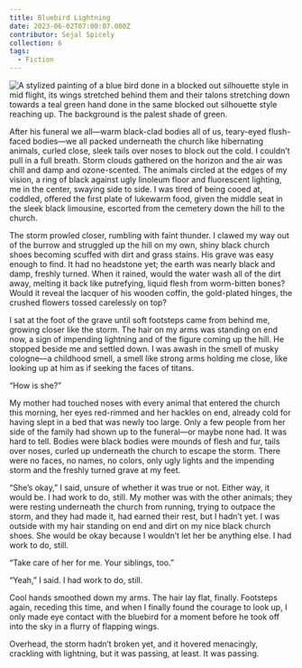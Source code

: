```yaml
---
title: Bluebird Lightning
date: 2023-06-02T07:00:07.000Z
contributor: Sejal Spicely
collection: 6
tags:
  - Fiction
---
```


<div class="center">
  <img src="/images/6/bluebird-amy-stukenholtz.png" alt="A stylized painting of a blue bird done in a blocked out silhouette style in mid flight, its wings stretched behind them and their talons stretching down towards a teal green hand done in the same blocked out silhouette style reaching up. The background is the palest shade of green." class="w650" />
</div>

After his funeral we all—warm black-clad bodies all of us, teary-eyed flush-faced bodies—we all packed underneath the church like hibernating animals, curled close, sleek tails over noses to block out the cold. I couldn’t pull in a full breath. Storm clouds gathered on the horizon and the air was chill and damp and ozone-scented. The animals circled at the edges of my vision, a ring of black against ugly linoleum floor and fluorescent lighting, me in the center, swaying side to side. I was tired of being cooed at, coddled, offered the first plate of lukewarm food, given the middle seat in the sleek black limousine, escorted from the cemetery down the hill to the church.

The storm prowled closer, rumbling with faint thunder. I clawed my way out of the burrow and struggled up the hill on my own, shiny black church shoes becoming scuffed with dirt and grass stains. His grave was easy enough to find. It had no headstone yet; the earth was nearly black and damp, freshly turned. When it rained, would the water wash all of the dirt away, melting it back like putrefying, liquid flesh from worm-bitten bones? Would it reveal the lacquer of his wooden coffin, the gold-plated hinges, the crushed flowers tossed carelessly on top?

I sat at the foot of the grave until soft footsteps came from behind me, growing closer like the storm. The hair on my arms was standing on end now, a sign of impending lightning and of the figure coming up the hill. He stopped beside me and settled down. I was awash in the smell of musky cologne—a childhood smell, a smell like strong arms holding me close, like looking up at him as if seeking the faces of titans.

“How is she?”

My mother had touched noses with every animal that entered the church this morning, her eyes red-rimmed and her hackles on end, already cold for having slept in a bed that was newly too large. Only a few people from her side of the family had shown up to the funeral—or maybe none had. It was hard to tell. Bodies were black bodies were mounds of flesh and fur, tails over noses, curled up underneath the church to escape the storm. There were no faces, no names, no colors, only ugly lights and the impending storm and the freshly turned grave at my feet.

“She’s okay,” I said, unsure of whether it was true or not. Either way, it would be. I had work to do, still. My mother was with the other animals; they were resting underneath the church from running, trying to outpace the storm, and they had made it, had earned their rest, but I hadn’t yet. I was outside with my hair standing on end and dirt on my nice black church shoes. She would be okay because I wouldn’t let her be anything else. I had work to do, still.

“Take care of her for me. Your siblings, too.”

“Yeah,” I said. I had work to do, still.

Cool hands smoothed down my arms. The hair lay flat, finally. Footsteps again, receding this time, and when I finally found the courage to look up, I only made eye contact with the bluebird for a moment before he took off into the sky in a flurry of flapping wings. 

Overhead, the storm hadn’t broken yet, and it hovered menacingly, crackling with lightning, but it was passing, at least. It was passing.

